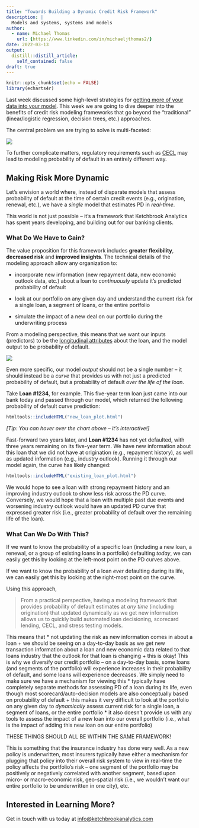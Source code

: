 ```yaml
---
title: "Towards Building a Dynamic Credit Risk Framework"
description: |
  Models and systems, systems and models
author:
  - name: Michael Thomas
    url: {https://www.linkedin.com/in/michaeljthomas2/}
date: 2022-03-13
output:
  distill::distill_article:
    self_contained: false
draft: true
---
```


```r
knitr::opts_chunk$set(echo = FALSE)
library(echarts4r)
```

Last week discussed some high-level strategies for [getting more of your data into your model](https://blog.ketchbrookanalytics.com/posts/2022-02-19-making-small-data-bigger/). This week we are going to dive deeper into the benefits of credit risk modeling frameworks that go beyond the "traditional" (linear/logistic regression, decision trees, etc.) approaches. 

The central problem we are trying to solve is multi-faceted:

![](pd_conflict_diagram.png)

To further complicate matters, regulatory requirements such as [CECL](https://www.occ.treas.gov/topics/supervision-and-examination/bank-operations/accounting/current-expected-credit-losses/index-current-expected-credit-losses.html) may lead to modeling probability of default in an entirely different way. 

## Making Risk More Dynamic

Let's envision a world where, instead of disparate models that assess probability of default at the time of certain credit events (e.g., origination, renewal, etc.), we have a *single* model that estimates PD in *real-time*.

This world is not just possible -- it's a framework that Ketchbrook Analytics has spent years developing, and building out for our banking clients.

### What Do We Have to Gain?

The value proposition for this framework includes **greater flexibility**, **decreased risk** and **improved insights**. The technical details of the modeling approach allow any organization to:

* incorporate new information (new repayment data, new economic outlook data, etc.) about a loan to *continuously* update it's predicted probability of default

* look at our portfolio on any given day and understand the current risk for a single loan, a segment of loans, or the entire portfolio

* simulate the impact of a new deal on our portfolio during the underwriting process

From a modeling perspective, this means that we want our inputs (predictors) to be the [longitudinal attributes](https://blog.ketchbrookanalytics.com/posts/2022-02-19-making-small-data-bigger#aggregation-is-limiting) about the loan, and the model output to be probability of default.

![](inputs_outputs.PNG)

Even more specific, our model *output* should not be a single number -- it should instead be a *curve* that provides us with not just a predicted probability of default, but a probability of default *over the life of the loan*.

Take **Loan #1234**, for example. This five-year term loan just came into our bank today and passed through our model, which returned the following probability of default curve prediction:

```r
htmltools::includeHTML("new_loan_plot.html")
```

*[Tip: You can hover over the chart above -- it's interactive!]*

Fast-forward two years later, and **Loan #1234** has not yet defaulted, with three years remaining on its five-year term. We have new information about this loan that we did not have at origination (e.g., repayment history), as well as updated information (e.g., industry outlook). Running it through our model again, the curve has likely changed:

```r
htmltools::includeHTML("existing_loan_plot.html")
```

We would hope to see a loan with strong repayment history and an improving industry outlook to show less risk across the PD curve. Conversely, we would hope that a loan with multiple past due events and worsening industry outlook would have an updated PD curve that expressed greater risk (i.e., greater probability of default over the remaining life of the loan).

### What Can We Do With This?

If we want to know the probability of a specific loan (including a new loan, a renewal, or a group of existing loans in a portfolio) defaulting *today*, we can easily get this by looking at the left-most point on the PD curves above.

If we want to know the probability of a loan *ever* defaulting during its life, we can easily get this by looking at the right-most point on the curve.

Using this approach, 

> From a practical perspective, having a modeling framework that provides probability of default estimates at *any time* (including origination) that updated dynamically as we get new information allows us to quickly build automated loan decisioning, scorecard lending, CECL, and stress testing models.





This means that 
* not updating the risk as new information comes in about a loan
  + we should be seeing on a day-to-day basis as we get new transaction information about a loan and new economic data related to that loans industry that the outlook for that loan is changing
  + this is okay! This is why we diversify our credit portfolio -- on a day-to-day basis, some loans (and segments of the portfolio) will experience increases in their probability of default, and some loans will experience decreases. We simply need to make sure we have a mechanism for viewing this
* typically have completely separate methods for assessing PD of a loan during its life, even though most scorecard/auto-decision models are also conceptually based on probability of default
  + this makes it very difficult to look at the portfolio on any given day to *dynamically* assess current risk for a single loan, a segment of loans, or the entire portfolio
* it also doesn't provide us with any tools to assess the impact of a new loan into our overall portfolio (i.e., what is the impact of adding this new loan on our entire portfolio)

THESE THINGS SHOULD ALL BE WITHIN THE SAME FRAMEWORK!

This is something that the insurance industry has done very well. As a new policy is underwritten, most insurers typically have either a mechanism for plugging that policy into their overall risk system to view in real-time the policy affects the portfolio's risk -- one segment of the portfolio may be positively or negatively correlated with another segment, based upon micro- or macro-economic risk, geo-spatial risk (i.e., we wouldn't want our entire portfolio to be underwritten in one city), etc.

## Interested in Learning More?

Get in touch with us today at [info@ketchbrookanalytics.com](mailto:info@ketchbrookanalytics.com)

